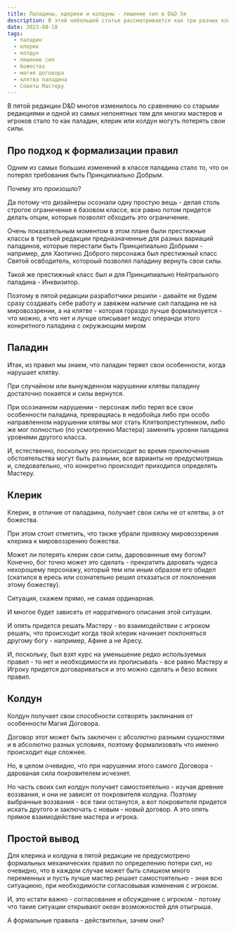 ```yaml
---
title: Паладины, кдерики и колдуны - лишение сил в D&D 5e
description: В этой небольшой статье рассматривается как три разных класса получающих свои силы от различных внешних источников могут потерять свои силы - доступ к источнику силы, что написано в правилах и что с этим делать мастеру.
date: 2023-08-18
tags:
  - паладин
  - клерик
  - колдун
  - лишение сил
  - божество
  - магия договора
  - клятва паладина
  - Советы Мастеру
---
```


В пятой редакции D&D многое изменилось по сравнению со старыми редакциями и одной из самых непонятных тем для многих мастеров и игроков стало то как паладин, клерик или колдун могуть потерять свои силы.

## Про подход к формализации правил

Одним из самых больших изменений в классе паладина стало то, что он потерял требования быть Принципиально Добрым.

Почему это произошло?

Да потому что дизайнеры осознали одну простую вещь - делая столь строгое ограничение в базовом классе, все равно потом придется делать опции, которые позволят обходить это ограничение.

Очень показательным моментом в этом плане были престижные классы в третьей редакции предназначенные для разных вариаций паладинов, которые перестали быть Принципиально Добрыми - например, для Хаотично Доброго персонажа был престижный класс Святой освбодитель, котороый позволял паладину вернуть свои силы.

Такой же престижный класс был и для Принципиально Нейтрального паладина - Инквизитор.

Поэтому в пятой редакции разработчики решили - давайте не будем сразу создавать себе работу и завяжем наличие сил паладина не на мировоззрении, а на клятве - которая гораздо лучше формализуется - что можно, а что нет и лучше описывает модус операнди этого конкретного паладина с окружающим миром

## Паладин

Итак, из правил мы знаем, что паладин теряет свои особенности, когда нарушает клятву. 

При случайном или вынужденном нарушении клятвы паладину достаточно покаятся и силы вернутся.

При осознанном нарушении - персонаж либо терял все свои особенности паладина, превращяась в недобойца либо при особо направленном нарушении клятвы мог стать Клятвопреступником, либо же мог полностью (по усмотрению Мастера) заменить уровни паладина уровнями другого класса.

И, естественно, поскольку это происходит во время приключения обстоятельства могут быть разными, все варианты не предусмотришь и, следовательно, что конкретно происходит приходится определять Мастеру.

## Клерик

Клерик, в отличие от паладаина, получает свои силы не от клятвы, а от божества.

При этом стоит отметить, что также убрали привязку мировоззрения клерика к мировоззрению божества.

Может ли потерять клерик свои силы, даровоаннные ему богом? Конечно, бог точно может это сделать - прекратить даровать чудеса нехорошему персонажу, который тем или иным образом его обидел (скатился в ересь или сознательно решил отказаться от поклонения этому божеству).

Ситуация, скажем прямо, не самая ординарная.

И многое будет зависеть от нарративного описания этой ситуации.

И опять придется решать Мастеру - во взаимодействии с игроком решать, что происходит когда твой клерик начинает поклоняться другому богу - например, Афине а не Аресу.

И, поскольку, был взят курс на уменьшение редко используемых правил - то нет и необходимости их прописывать - все равно Мастеру и Игроку придется договариваться и это можно сделать и безо всяких правил.


## Колдун

Колдун получает свои способности сотворять заклинания от особенности Магия Договора.

Договор этот может быть заключен с абсолютно разными сущностями и в абсолютно разных условиях, поэтому формализовать что именно происходит еще сложнее. 

Но, в целом очевидно, что при нарушении этого самого Договора - дарованая сила покровителем исчезнет.

Но часть своих сил колдун получает самостоятельно - изучая древние воззвания, и они не зависят от покровителя колдуна. Поэтому выбранные воззвания - все таки останутся, а вот покровителя придется искать другого и заключать с новым - новый договор. А это опять прямое взаимодействие мастера и игрока.


## Простой вывод

Для клерика и колдуна в пятой редакции не предусмотрено формальных механических правил по определению потери сил, но очевидно, что в каждом случае может быть слишком много переменных и пусть лучше мастер решает самостоятельно - зная всю ситуациюю, при необходимости согласовывая изменения с игроком. 

И, это кстати важно - согласование и обсуждение с игроком - потому что такие ситуации открывают океан возможностей для отыгрыша.

А формальные правила - действительн, зачем они?
